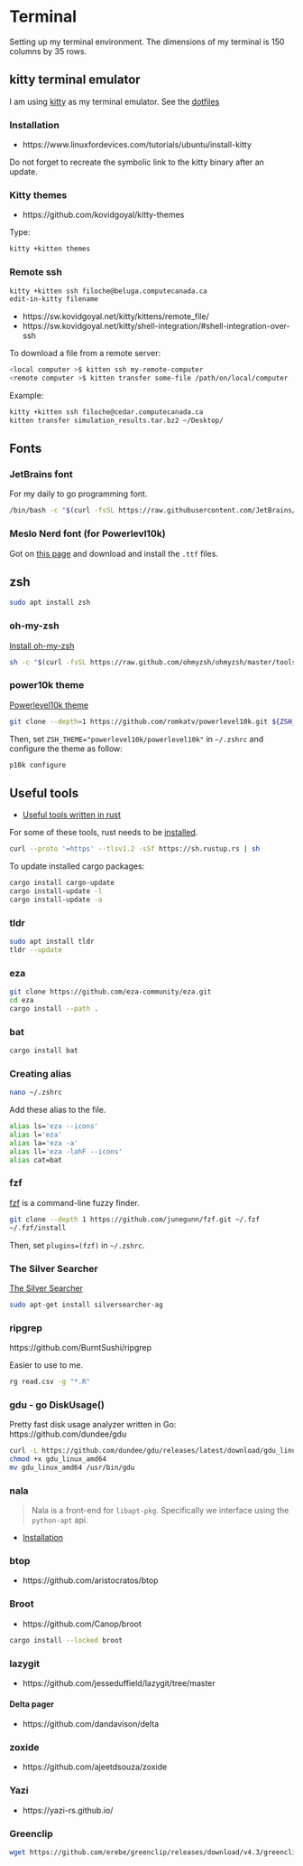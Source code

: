 # Terminal

Setting up my terminal environment. The dimensions of my terminal is 150 columns by 35 rows.

## kitty terminal emulator

I am using [kitty](https://sw.kovidgoyal.net/kitty/) as my terminal emulator. See the [dotfiles](dotfiles.qmd)

### Installation

- https://www.linuxfordevices.com/tutorials/ubuntu/install-kitty

Do not forget to recreate the symbolic link to the kitty binary after an update.

### Kitty themes

- https://github.com/kovidgoyal/kitty-themes

Type:

```bash
kitty +kitten themes
```

### Remote ssh

```bash
kitty +kitten ssh filoche@beluga.computecanada.ca
edit-in-kitty filename
```

- https://sw.kovidgoyal.net/kitty/kittens/remote_file/
- https://sw.kovidgoyal.net/kitty/shell-integration/#shell-integration-over-ssh

To download a file from a remote server:

```bash
<local computer >$ kitten ssh my-remote-computer
<remote computer >$ kitten transfer some-file /path/on/local/computer
```

Example:

```bash
kitty +kitten ssh filoche@cedar.computecanada.ca
kitten transfer simulation_results.tar.bz2 ~/Desktop/
```

## Fonts

### JetBrains font

For my daily to go programming font.

```bash
/bin/bash -c "$(curl -fsSL https://raw.githubusercontent.com/JetBrains/JetBrainsMono/master/install_manual.sh)"
```

### Meslo Nerd font (for Powerlevl10k)

Got on [this page](https://github.com/romkatv/powerlevel10k/blob/master/font.md) and download and install the `.ttf` files.

## zsh

```bash
sudo apt install zsh
```

### oh-my-zsh

[Install oh-my-zsh](https://ohmyz.sh/#install)

```bash
sh -c "$(curl -fsSL https://raw.github.com/ohmyzsh/ohmyzsh/master/tools/install.sh)"
```

### power10k theme

[Powerlevel10k theme](https://github.com/romkatv/powerlevel10k)

```bash
git clone --depth=1 https://github.com/romkatv/powerlevel10k.git ${ZSH_CUSTOM:-$HOME/.oh-my-zsh/custom}/themes/powerlevel10k
```

Then, set `ZSH_THEME="powerlevel10k/powerlevel10k"` in `~/.zshrc` and configure the theme as follow:

```bash
p10k configure
```

## Useful tools

- [Useful tools written in rust](https://zaiste.net/posts/shell-commands-rust/)

For some of these tools, rust needs to be [installed](https://www.rust-lang.org/tools/install).

```bash
curl --proto '=https' --tlsv1.2 -sSf https://sh.rustup.rs | sh
```

To update installed cargo packages:

```bash
cargo install cargo-update
cargo install-update -l
cargo install-update -a
```

### tldr

```bash
sudo apt install tldr
tldr --update
```

### eza

```bash
git clone https://github.com/eza-community/eza.git
cd eza
cargo install --path .
```

### bat

```bash
cargo install bat
```

### Creating alias

```bash
nano ~/.zshrc
```

Add these alias to the file.

```bash
alias ls='eza --icons'
alias l='eza'
alias la='eza -a'
alias ll='eza -lahF --icons'
alias cat=bat
```

### fzf

[fzf](https://github.com/junegunn/fzf) is a command-line fuzzy finder.

```bash
git clone --depth 1 https://github.com/junegunn/fzf.git ~/.fzf
~/.fzf/install
```

Then, set `plugins=(fzf)` in `~/.zshrc`.

### The Silver Searcher

[The Silver Searcher](https://github.com/ggreer/the_silver_searcher)

```bash
sudo apt-get install silversearcher-ag
```

### ripgrep

https://github.com/BurntSushi/ripgrep

Easier to use to me.

```bash
rg read.csv -g "*.R"
```

### gdu - go DiskUsage()

Pretty fast disk usage analyzer written in Go: https://github.com/dundee/gdu

```bash
curl -L https://github.com/dundee/gdu/releases/latest/download/gdu_linux_amd64.tgz | tar xz
chmod +x gdu_linux_amd64
mv gdu_linux_amd64 /usr/bin/gdu
```

### nala

> Nala is a front-end for `libapt-pkg`. Specifically we interface using the `python-apt` api.

- [Installation](https://github.com/volitank/nala)

### btop

- https://github.com/aristocratos/btop

### Broot

- https://github.com/Canop/broot

```bash
cargo install --locked broot
```

### lazygit

- https://github.com/jesseduffield/lazygit/tree/master

#### Delta pager

- https://github.com/dandavison/delta

### zoxide

- https://github.com/ajeetdsouza/zoxide

### Yazi

- https://yazi-rs.github.io/

### Greenclip

```bash
wget https://github.com/erebe/greenclip/releases/download/v4.3/greenclip -O ~/bin/greenclip && chmod +x ~/bin/greenclip
```

